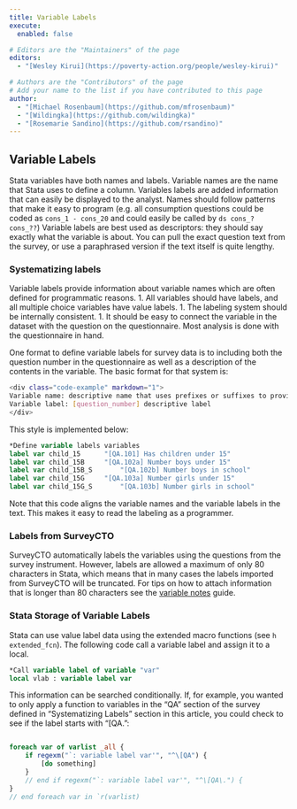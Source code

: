```yaml
---
title: Variable Labels
execute: 
  enabled: false

# Editors are the "Maintainers" of the page
editors:
  - "[Wesley Kirui](https://poverty-action.org/people/wesley-kirui)"

# Authors are the "Contributors" of the page
# Add your name to the list if you have contributed to this page
author:
  - "[Michael Rosenbaum](https://github.com/mfrosenbaum)"
  - "[Wildingka](https://github.com/wildingka)"
  - "[Rosemarie Sandino](https://github.com/rsandino)"
---
```


## Variable Labels
Stata variables have both names and labels. Variable names are the name that Stata uses to define a column. Variables labels are added information that can easily be displayed to the analyst. Names should follow patterns that make it easy to program (e.g. all consumption questions could be coded as `cons_1 - cons_20` and could easily be called by `ds cons_? cons_??`) Variable labels are best used as descriptors: they should say exactly what the variable is about. You can pull the exact question text from the survey, or use a paraphrased version if the text itself is quite lengthy. 

### Systematizing labels
Variable labels provide information about variable names which are often defined for programmatic reasons. 
1.	All variables should have labels, and all multiple choice variables have value labels.
1.	The labeling system should be internally consistent.
1.	It should be easy to connect the variable in the dataset with the question on the questionnaire. Most analysis is done with the questionnaire in hand.

One format to define variable labels for survey data is to including both the question number in the questionnaire as well as a description of the contents in the variable. The basic format for that system is:

```bash
<div class="code-example" markdown="1">
Variable name: descriptive name that uses prefixes or suffixes to provide patterns
Variable label: [question_number] descriptive label
</div>
```
This style is implemented below: 

```stata
*Define variable labels variables
label var child_15		"[QA.101] Has children under 15"
label var child_15B		"[QA.102a] Number boys under 15"
label var child_15B_S		"[QA.102b] Number boys in school"
label var child_15G		"[QA.103a] Number girls under 15"
label var child_15G_S		"[QA.103b] Number girls in school"
```
Note that this code aligns the variable names and the variable labels in the text. This makes it easy to read the labeling as a programmer.

### Labels from SurveyCTO
SurveyCTO automatically labels the variables using the questions from the survey instrument. However, labels are allowed a maximum of only 80 characters in Stata, which means that in many cases the labels imported from SurveyCTO will be truncated.  For tips on how to attach information that is longer than 80 characters see the [variable notes](https://povertyaction.github.io/guides/cleaning/documentation/variablenotes/) guide.

### Stata Storage of Variable Labels
Stata can use value label data using the extended macro functions (see `h extended_fcn`). The following code call a variable label and assign it to a local.

```stata
*Call variable label of variable "var"
local vlab : variable label var
```
This information can be searched conditionally. If, for example, you wanted to only apply a function to variables in the "QA" section of the survey defined in "Systematizing Labels" section in this article, you could check to see if the label starts with "[QA.":

```stata

foreach var of varlist _all {
	if regexm("`: variable label var'", "^\[QA") {
		[do something]
	}
	// end if regexm("`: variable label var'", "^\[QA\.") {
}
// end foreach var in `r(varlist)
```